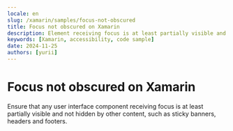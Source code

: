 ```yaml
---
locale: en
slug: /xamarin/samples/focus-not-obscured
title: Focus not obscured on Xamarin
description: Element receiving focus is at least partially visible and not obscured by other content.
keywords: [Xamarin, accessibility, code sample]
date: 2024-11-25
authors: [yurii]
---
```


# Focus not obscured on Xamarin

Ensure that any user interface component receiving focus is at least partially visible and not hidden by other content, such as sticky banners, headers and footers.

<CodeSample id="focus-not-obscured" platform="xamarin" locale="en"/>

